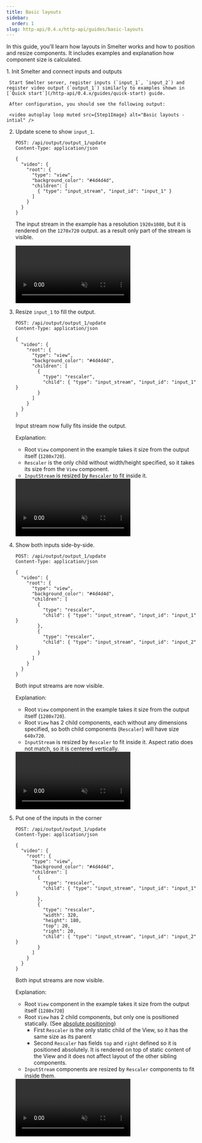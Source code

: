 ```yaml
---
title: Basic layouts
sidebar:
  order: 1
slug: http-api/0.4.x/http-api/guides/basic-layouts
---
```



In this guide, you'll learn how layouts in Smelter works and how to position and resize components.
It includes examples and explanation how component size is calculated.

<Steps>
  1. Init Smelter and connect inputs and outputs

     Start Smelter server, register inputs (`input_1`, `input_2`) and register video output (`output_1`) similarly to examples shown in [`Quick start`](/http-api/0.4.x/guides/quick-start) guide.

     After configuration, you should see the following output:

     <video autoplay loop muted src={Step1Image} alt="Basic layouts - intial" />

  2. Update scene to show `input_1`.

     ```http
     POST: /api/output/output_1/update
     Content-Type: application/json

     {
       "video": {
         "root": {
           "type": "view",
           "background_color": "#4d4d4d",
           "children": [
             { "type": "input_stream", "input_id": "input_1" }
           ]
         }
       }
     }
     ```

     The input stream in the example has a resolution `1920x1080`, but it is rendered
     on the `1270x720` output. as a result only part of the stream is visible.

     <video autoplay loop muted src={Step2Image} alt="basic layouts - add input" />

  3. Resize `input_1` to fill the output.

     ```http
     POST: /api/output/output_1/update
     Content-Type: application/json

     {
       "video": {
         "root": {
           "type": "view",
           "background_color": "#4d4d4d",
           "children": [
             {
               "type": "rescaler",
               "child": { "type": "input_stream", "input_id": "input_1" }
             }
           ]
         }
       }
     }
     ```

     Input stream now fully fits inside the output.

     Explanation:

     * Root `View` component in the example takes it size from the output itself (`1280x720`).
     * `Rescaler` is the only child without width/height specified, so it takes its size from the `View` component.
     * `InputStream` is resized by `Rescaler` to fit inside it.

     <video autoplay loop muted src={Step3Image} alt="basic layouts - resize input" />

     <Aside>
       The same effect (for single input) could be achieved by either: - Setting
       `InputStream` as a root directly. It would only work if aspect ratio of
       input and output is the same. - Replacing `View` component with a
       `Rescaler`.
     </Aside>

  4. Show both inputs side-by-side.

     ```http
     POST: /api/output/output_1/update
     Content-Type: application/json

     {
       "video": {
         "root": {
           "type": "view",
           "background_color": "#4d4d4d",
           "children": [
             {
               "type": "rescaler",
               "child": { "type": "input_stream", "input_id": "input_1" }
             },
             {
               "type": "rescaler",
               "child": { "type": "input_stream", "input_id": "input_2" }
             }
           ]
         }
       }
     }
     ```

     Both input streams are now visible.

     Explanation:

     * Root `View` component in the example takes it size from the output itself (`1280x720`).
     * Root `View` has 2 child components, each without any dimensions specified, so both child
       components (`Rescaler`) will have size `640x720`.
     * `InputStream` is resized by `Rescaler` to fit inside it. Aspect ratio does not match,
       so it is centered vertically.

     <video autoplay loop muted src={Step4Image} alt="basic layouts - side-by-side" />

  5. Put one of the inputs in the corner

     ```http
     POST: /api/output/output_1/update
     Content-Type: application/json

     {
       "video": {
         "root": {
           "type": "view",
           "background_color": "#4d4d4d",
           "children": [
             {
               "type": "rescaler",
               "child": { "type": "input_stream", "input_id": "input_1" }
             },
             {
               "type": "rescaler",
               "width": 320,
               "height": 180,
               "top": 20,
               "right": 20,
               "child": { "type": "input_stream", "input_id": "input_2" }
             }
           ]
         }
       }
     }
     ```

     Both input streams are now visible.

     Explanation:

     * Root `View` component in the example takes it size from the output itself (`1280x720`)
     * Root `View` has 2 child components, but only one is positioned statically.
       (See [absolute positioning](/fundamentals/concepts/layouts/#absolute-positioning))
       * First `Rescaler` is the only static child of the View, so it has the same size as its
         parent
       * Second `Rescaler` has fields `top` and `right` defined so it is positioned absolutely.
         It is rendered on top of static content of the View and it does not affect layout of
         the other sibling components.
     * `InputStream` components are resized by `Rescaler` components to fit inside them.

     <video autoplay loop muted src={Step5Image} alt="basic layouts - side-by-side" />
</Steps>
